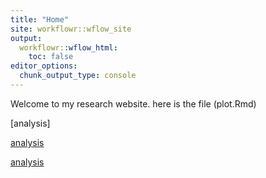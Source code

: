 ```yaml
---
title: "Home"
site: workflowr::wflow_site
output:
  workflowr::wflow_html:
    toc: false
editor_options:
  chunk_output_type: console
---
```


Welcome to my research website. here is the file (plot.Rmd)


[analysis]


[analysis](plot.Rmd)



[analysis](plot.html)
